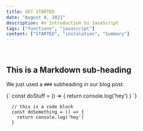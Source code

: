 ```yaml
---
title: GET STARTED
date: "August 4, 2021"
description: An Introduction to JavaScript
tags: ["functions", "javascript"]
content: ["STARTED", "instalation", "Summary"]
---
```


<br />

## This is a Markdown sub-heading

We just used a `###` subheading in our blog post.

<SyntaxHighlighter language="javascript">
  {`
    const doStuff = () => {
      return console.log('hey')
    }
  `}
</SyntaxHighlighter>

```
  // this is a code block
  const doSomething = () => {
    return console.log('hey')
  }
```
